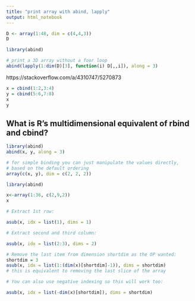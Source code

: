 ```yaml
---
title: "print array with abind, lapply"
output: html_notebook
---
```


```r
D <- array(1:48, dim = c(4,4,3))
D
```


```r
library(abind)

# print a 3D array without a foor loop
abind(lapply(1:dim(D)[3], function(i) D[,,i]), along = 3)
```


https://stackoverflow.com/a/4310747/5270873

```r
x = cbind(1:2,3:4)
y = cbind(5:6,7:8)
x
y
```


## What is R's multidimensional equivalent of rbind and cbind?

```r
library(abind)
abind(x, y, along = 3)
```


```r
# for simple binding you can just manipulate the values directly, 
# based on the default ordering
array(c(x, y), dim = c(2, 2, 2))
```



```r
library(abind)

x<-array(1:36, c(2,9,2))
x

```

```r
# Extract 1st row:

asub(x, idx = list(1), dims = 1)
```




```r
# Extract second and third column:

asub(x, idx = list(2:3), dims = 2)
```


```r
# Remove the last item from dimension shortdim as the OP wanted:
shortdim = 3
asub(x, idx = list(1:(dim(x)[shortdim]-1)), dims = shortdim)
# this is equivalent to removing the last slice of the array
```


```r
# You can also use negative indexing so this will work too:

asub(x, idx = list(-dim(x)[shortdim]), dims = shortdim)
```


